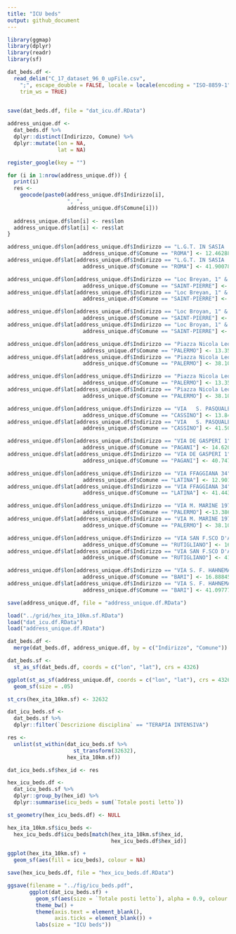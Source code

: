 ```yaml
---
title: "ICU beds"
output: github_document
---
```


```r
library(ggmap)
library(dplyr)
library(readr)
library(sf)
```

```r

dat_beds.df <- 
  read_delim("C_17_dataset_96_0_upFile.csv", 
    ";", escape_double = FALSE, locale = locale(encoding = "ISO-8859-1"), 
    trim_ws = TRUE)
  

save(dat_beds.df, file = "dat_icu.df.RData")

address_unique.df <-
  dat_beds.df %>%
  dplyr::distinct(Indirizzo, Comune) %>%
  dplyr::mutate(lon = NA,
                lat = NA)

register_google(key = "")

for (i in 1:nrow(address_unique.df)) {
  print(i)
  res <- 
    geocode(paste0(address_unique.df$Indirizzo[i],
                   ", ",
                   address_unique.df$Comune[i]))
  
  address_unique.df$lon[i] <- res$lon
  address_unique.df$lat[i] <- res$lat
}

address_unique.df$lon[address_unique.df$Indirizzo == "L.G.T. IN SASIA  3" &
                        address_unique.df$Comune == "ROMA"] <- 12.462888
address_unique.df$lat[address_unique.df$Indirizzo == "L.G.T. IN SASIA  3" &
                        address_unique.df$Comune == "ROMA"] <- 41.900789

address_unique.df$lon[address_unique.df$Indirizzo == "Loc Breyan, 1" &
                        address_unique.df$Comune == "SAINT-PIERRE"] <- 7.241320
address_unique.df$lat[address_unique.df$Indirizzo == "Loc Breyan, 1" &
                        address_unique.df$Comune == "SAINT-PIERRE"] <- 45.718011

address_unique.df$lon[address_unique.df$Indirizzo == "Loc Broyan, 1" &
                        address_unique.df$Comune == "SAINT-PIERRE"] <- 7.241320
address_unique.df$lat[address_unique.df$Indirizzo == "Loc Broyan, 1" &
                        address_unique.df$Comune == "SAINT-PIERRE"] <- 45.718011  

address_unique.df$lon[address_unique.df$Indirizzo == "Piazza Nicola Leotta" &
                        address_unique.df$Comune == "PALERMO"] <- 13.358040
address_unique.df$lat[address_unique.df$Indirizzo == "Piazza Nicola Leotta" &
                        address_unique.df$Comune == "PALERMO"] <- 38.104623

address_unique.df$lon[address_unique.df$Indirizzo == "Piazza Nicola Leotta" &
                        address_unique.df$Comune == "PALERMO"] <- 13.358040
address_unique.df$lat[address_unique.df$Indirizzo == "Piazza Nicola Leotta" &
                        address_unique.df$Comune == "PALERMO"] <- 38.104623

address_unique.df$lon[address_unique.df$Indirizzo == "VIA   S. PASQUALE" &
                        address_unique.df$Comune == "CASSINO"] <- 13.844242
address_unique.df$lat[address_unique.df$Indirizzo == "VIA   S. PASQUALE" &
                        address_unique.df$Comune == "CASSINO"] <- 41.505370

address_unique.df$lon[address_unique.df$Indirizzo == "VIA DE GASPERI 1" &
                        address_unique.df$Comune == "PAGANI"] <- 14.620875
address_unique.df$lat[address_unique.df$Indirizzo == "VIA DE GASPERI 1" &
                        address_unique.df$Comune == "PAGANI"] <- 40.747160

address_unique.df$lon[address_unique.df$Indirizzo == "VIA FFAGGIANA 34" &
                        address_unique.df$Comune == "LATINA"] <- 12.901674
address_unique.df$lat[address_unique.df$Indirizzo == "VIA FFAGGIANA 34" &
                        address_unique.df$Comune == "LATINA"] <- 41.443205

address_unique.df$lon[address_unique.df$Indirizzo == "VIA M. MARINE 197" &
                        address_unique.df$Comune == "PALERMO"] <-13.386485
address_unique.df$lat[address_unique.df$Indirizzo == "VIA M. MARINE 197" &
                        address_unique.df$Comune == "PALERMO"] <- 38.106285

address_unique.df$lon[address_unique.df$Indirizzo == "VIA SAN F.SCO D'ASSISI, 194" &
                        address_unique.df$Comune == "RUTIGLIANO"] <- 16.997626
address_unique.df$lat[address_unique.df$Indirizzo == "VIA SAN F.SCO D'ASSISI, 194" &
                        address_unique.df$Comune == "RUTIGLIANO"] <- 41.008877

address_unique.df$lon[address_unique.df$Indirizzo == "VIA S. F. HAHNEMANN" &
                        address_unique.df$Comune == "BARI"] <- 16.888452
address_unique.df$lat[address_unique.df$Indirizzo == "VIA S. F. HAHNEMANN" &
                        address_unique.df$Comune == "BARI"] <- 41.097770

save(address_unique.df, file = "address_unique.df.RData")
```


```r
load("../grid/hex_ita_10km.sf.RData")
load("dat_icu.df.RData")
load("address_unique.df.RData")

dat_beds.df <- 
  merge(dat_beds.df, address_unique.df, by = c("Indirizzo", "Comune")) 

dat_beds.sf <- 
  st_as_sf(dat_beds.df, coords = c("lon", "lat"), crs = 4326)

ggplot(st_as_sf(address_unique.df, coords = c("lon", "lat"), crs = 4326)) + 
  geom_sf(size = .05)
```


```r
st_crs(hex_ita_10km.sf) <- 32632

dat_icu_beds.sf <-
  dat_beds.sf %>%
  dplyr::filter(`Descrizione disciplina` == "TERAPIA INTENSIVA")

res <- 
  unlist(st_within(dat_icu_beds.sf %>% 
                     st_transform(32632), 
                   hex_ita_10km.sf))

dat_icu_beds.sf$hex_id <- res

hex_icu_beds.df <- 
  dat_icu_beds.sf %>%
  dplyr::group_by(hex_id) %>%
  dplyr::summarise(icu_beds = sum(`Totale posti letto`))

st_geometry(hex_icu_beds.df) <- NULL

hex_ita_10km.sf$icu_beds <- 
  hex_icu_beds.df$icu_beds[match(hex_ita_10km.sf$hex_id,
                                 hex_icu_beds.df$hex_id)]

ggplot(hex_ita_10km.sf) + 
  geom_sf(aes(fill = icu_beds), colour = NA)

save(hex_icu_beds.df, file = "hex_icu_beds.df.RData")

ggsave(filename = "../fig/icu_beds.pdf",
       ggplot(dat_icu_beds.sf) +
         geom_sf(aes(size = `Totale posti letto`), alpha = 0.9, colour = "red") +
         theme_bw() +
         theme(axis.text = element_blank(),
               axis.ticks = element_blank()) +
         labs(size = "ICU beds"))

```



